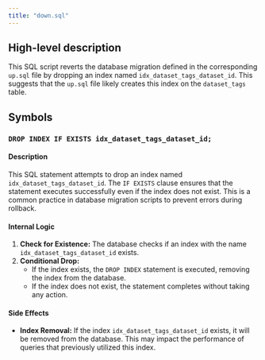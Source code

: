 ```yaml
---
title: "down.sql"
---
```


## High-level description
This SQL script reverts the database migration defined in the corresponding `up.sql` file by dropping an index named `idx_dataset_tags_dataset_id`. This suggests that the `up.sql` file likely creates this index on the `dataset_tags` table.

## Symbols

### `DROP INDEX IF EXISTS idx_dataset_tags_dataset_id;`
#### Description
This SQL statement attempts to drop an index named `idx_dataset_tags_dataset_id`. The `IF EXISTS` clause ensures that the statement executes successfully even if the index does not exist. This is a common practice in database migration scripts to prevent errors during rollback.

#### Internal Logic
1. **Check for Existence:** The database checks if an index with the name `idx_dataset_tags_dataset_id` exists.
2. **Conditional Drop:**
   - If the index exists, the `DROP INDEX` statement is executed, removing the index from the database.
   - If the index does not exist, the statement completes without taking any action.

#### Side Effects
- **Index Removal:** If the index `idx_dataset_tags_dataset_id` exists, it will be removed from the database. This may impact the performance of queries that previously utilized this index. 
